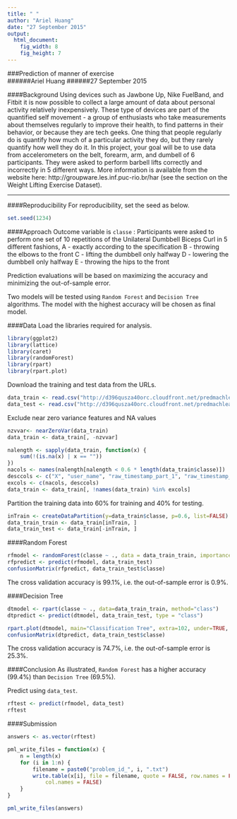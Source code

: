 ```yaml
---
title: " "
author: "Ariel Huang"
date: "27 September 2015"
output: 
  html_document:
    fig_width: 8
    fig_height: 7
---
```

###Prediction of manner of exercise  
######Ariel Huang
######27 September 2015  

####Background
Using devices such as Jawbone Up, Nike FuelBand, and Fitbit it is now possible to collect a large amount of data about personal activity relatively inexpensively. These type of devices are part of the quantified self movement - a group of enthusiasts who take measurements about themselves regularly to improve their health, to find patterns in their behavior, or because they are tech geeks. One thing that people regularly do is quantify how much of a particular activity they do, but they rarely quantify how well they do it. In this project, your goal will be to use data from accelerometers on the belt, forearm, arm, and dumbell of 6 participants. They were asked to perform barbell lifts correctly and incorrectly in 5 different ways. More information is available from the website here: http://groupware.les.inf.puc-rio.br/har (see the section on the Weight Lifting Exercise Dataset). 

***
####Reproducibility
For reproducibility, set the seed as below.
```r
set.seed(1234)
```

####Approach
Outcome variable is `classe` : 
Participants were asked to perform one set of 10 repetitions of the Unilateral Dumbbell Biceps Curl in 5 different fashions,
A - exactly according to the specification
B - throwing the elbows to the front
C - lifting the dumbbell only halfway
D - lowering the dumbbell only halfway
E - throwing the hips to the front

Prediction evaluations will be based on maximizing the accuracy and minimizing the out-of-sample error. 

Two models will be tested using `Random Forest` and `Decision Tree` algorithms. 
The model with the highest accuracy will be chosen as final model.

####Data
Load the libraries required for analysis.
```r
library(ggplot2)
library(lattice)
library(caret)
library(randomForest)
library(rpart)
library(rpart.plot)
```

Download the training and test data from the URLs.
```r
data_train <- read.csv("http://d396qusza40orc.cloudfront.net/predmachlearn/pml-training.csv", na.strings = c("NA","#DIV/0!",""))
data_test <- read.csv("http://d396qusza40orc.cloudfront.net/predmachlearn/pml-testing.csv", na.strings = c("NA","#DIV/0!",""))
```

Exclude near zero variance features and NA values
```r
nzvvar<- nearZeroVar(data_train)
data_train <- data_train[, -nzvvar]

nalength <- sapply(data_train, function(x) {
    sum(!(is.na(x) | x == ""))
})
nacols <- names(nalength[nalength < 0.6 * length(data_train$classe)])
desccols <- c("X", "user_name", "raw_timestamp_part_1", "raw_timestamp_part_2", "cvtd_timestamp", "new_window", "num_window")
excols <- c(nacols, desccols)
data_train <- data_train[, !names(data_train) %in% excols]
```

Partition the training data into 60% for training and 40% for testing.
```r
inTrain <- createDataPartition(y=data_train$classe, p=0.6, list=FALSE)
data_train_train <- data_train[inTrain, ] 
data_train_test <- data_train[-inTrain, ]
```

####Random Forest
```r
rfmodel <- randomForest(classe ~ ., data = data_train_train, importance = TRUE, ntrees = 10)
rfpredict <- predict(rfmodel, data_train_test)
confusionMatrix(rfpredict, data_train_test$classe)
```
The cross validation accuracy is 99.1%, i.e. the out-of-sample error is 0.9%. 

####Decision Tree
```r
dtmodel <- rpart(classe ~ ., data=data_train_train, method="class")
dtpredict <- predict(dtmodel, data_train_test, type = "class")

rpart.plot(dtmodel, main="Classification Tree", extra=102, under=TRUE, faclen=0)
confusionMatrix(dtpredict, data_train_test$classe)
```
The cross validation accuracy is 74.7%, i.e. the out-of-sample error is 25.3%. 

####Conclusion
As illustrated, `Random Forest` has a higher accuracy (99.4%) than `Decision Tree` (69.5%).

Predict using `data_test`.
```r
rftest <- predict(rfmodel, data_test)
rftest
```

####Submission
```r
answers <- as.vector(rftest)

pml_write_files = function(x) {
    n = length(x)
    for (i in 1:n) {
        filename = paste0("problem_id_", i, ".txt")
        write.table(x[i], file = filename, quote = FALSE, row.names = FALSE, 
            col.names = FALSE)
    }
}

pml_write_files(answers)
```
